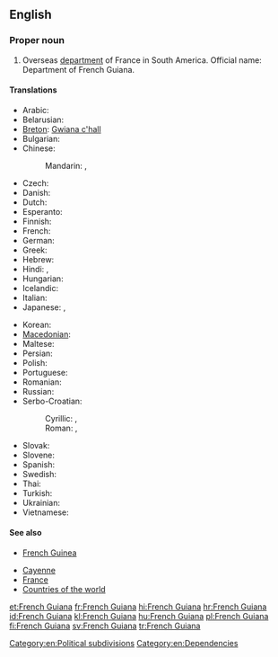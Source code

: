 ==English==
{{wikipedia}}

===Proper noun===
{{en-proper noun}}

# Overseas [[department]] of France in South America. Official name: Department of French Guiana.

====Translations====
{{trans-top|Department of French Guiana}}
* Arabic: {{t-|ar|غيانا الفرنسية|f|tr=ghiyaana al-faransíyya}}
* Belarusian: {{t-|be|Французская Гвіяна|f|tr=Francúzskaja Hvijána|xs=Belarusian}}
* [[Breton]]: [[Gwiana c'hall]]
* Bulgarian: {{t-|bg|Френска Гвиана|f|tr=Frénska Gviána}}
* Chinese:
*: Mandarin: {{t-|cmn|法屬圭亞那|sc=Hani}}, {{t-|cmn|法属圭亚那|tr=Fà shǔ Guīyǎnà|sc=Hani}}
* Czech: {{t+|cs|Francouzská Guyana|f}}
* Danish: {{t-|da|Fransk Guyana}}
* Dutch: {{t-|nl|Frans Guyana}}
* Esperanto: {{t-|eo|Franca Gviano|xs=Esperanto}}
* Finnish: {{t-|fi|Ranskan Guayana}}
* French: {{t+|fr|Guyane française|f}}
* German: {{t+|de|Französisch-Guayana|n}}
* Greek: {{t-|el|Γαλλική Γουιάνα|f|tr=Gallikí Gouiána}}
* Hebrew: {{t-|he|גיאנה הצרפתית|f|tr=giana ha-tsorfatít}}
* Hindi: {{t-|hi|फ़्रेंच गयाना|tr=frēnc gayānā|xs=Hindi}}, {{t-|hi|फ्रेंच गयाना|tr=frēnc gayānā, phrēnc gayānā|xs=Hindi}}
* Hungarian: {{t-|hu|Francia Guayana}}
* Icelandic: {{t-|is|Franska Gvæjana}}
* Italian: {{t-|it|Guiana francese|f}}
* Japanese: {{t-|ja|フランス領ギアナ|tr=Furansu-ryō Giana}},  {{t-|ja|仏領ギアナ|tr=Futsu-ryō Giana}}
{{trans-mid}}
* Korean: {{t+|ko|프랑스령 기아나|tr=Peurangseuryeong Giana|sc=Hang}}
* [[Macedonian]]: {{t-|mk|Француска Гвајана|f|tr=Fráncuska Gvajána}}
* Maltese: {{t-|mt|Gujana Franċiża|f|alt=il-Gujana Franċiża|xs=Maltese}}
* Persian: {{t-|fa|گویان فرانسه}}
* Polish: {{t+|pl|Gujana Francuska|f}}
* Portuguese: {{t+|pt|Guiana Francesa}}
* Romanian: {{t-|ro|Guyana Franceză|f}}
* Russian: {{t-|ru|Французская Гвиана|f|tr=Francúzskaja Gviána}}
* Serbo-Croatian:
*: Cyrillic: {{t-|sh|Француска Гвајана|f|sc=Cyrl|xs=Serbo-Croatian}}, {{t-|sh|Француска Гвијана|f|sc=Cyrl|xs=Serbo-Croatian}}
*: Roman: {{t-|sh|Francuska Gvajana|f|xs=Serbo-Croatian}}, {{t-|sh|Francuska Gvijana|f|xs=Serbo-Croatian}}
* Slovak: {{t-|sk|Francúzska Guyana|f}}
* Slovene: {{t+|sl|Francoska Gvajana|f}}
* Spanish: {{t+|es|Guayana Francesa}}
* Swedish: {{t+|sv|Franska Guyana}}
* Thai: {{t-|th|เฟรนช์เกียนา|tr=french gianaa}}
* Turkish: {{t+|tr|Fransız Guyanası}}
* Ukrainian: {{t-|uk|Французька Гвіана|f|tr=Francúz'ka Hviána|xs=Ukrainian}}
* Vietnamese: {{t-|vi|Guyane thuộc Pháp|xs=Vietnamese}}
{{trans-bottom}}

====See also====
* {{qualifier|not to be confused with}} [[French Guinea]]
* [[Cayenne]]
* [[France]]
* [[Appendix:Countries of the world|Countries of the world]]

[[Category:en:Political subdivisions]]
[[Category:en:Dependencies]]

[[et:French Guiana]]
[[fr:French Guiana]]
[[hi:French Guiana]]
[[hr:French Guiana]]
[[id:French Guiana]]
[[kl:French Guiana]]
[[hu:French Guiana]]
[[pl:French Guiana]]
[[fi:French Guiana]]
[[sv:French Guiana]]
[[tr:French Guiana]]